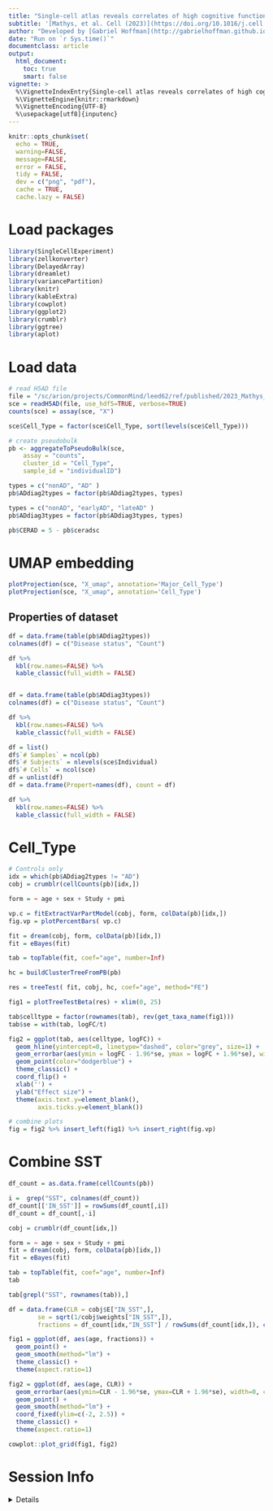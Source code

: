 ```yaml
---
title: "Single-cell atlas reveals correlates of high cognitive function, dementia, and resilience to Alzheimer's disease pathology"
subtitle: '[Mathys, et al. Cell (2023)](https://doi.org/10.1016/j.cell.2023.08.039)'
author: "Developed by [Gabriel Hoffman](http://gabrielhoffman.github.io/)"
date: "Run on `r Sys.time()`"
documentclass: article
output: 
  html_document:
    toc: true
    smart: false
vignette: >
  %\VignetteIndexEntry{Single-cell atlas reveals correlates of high cognitive function, dementia, and resilience to Alzheimers disease pathology}
  %\VignetteEngine{knitr::rmarkdown}
  %\VignetteEncoding{UTF-8}
  %\usepackage[utf8]{inputenc}
---
```






<!--- 

cd /sc/arion/projects/CommonMind/hoffman/crumblr_analysis/Mathys_2023
R

system("git pull"); rmarkdown::render("Mathys_2023.Rmd");


# https://hoffmg01.u.hpc.mssm.edu/crumblr_analysis/Mathys_2023/Mathys_2023.html


--->



```r
knitr::opts_chunk$set(
  echo = TRUE,
  warning=FALSE,
  message=FALSE,
  error = FALSE,
  tidy = FALSE,
  dev = c("png", "pdf"),
  cache = TRUE,
  cache.lazy = FALSE)
```

# Load packages
```r
library(SingleCellExperiment)
library(zellkonverter)
library(DelayedArray)
library(dreamlet)
library(variancePartition)
library(knitr)
library(kableExtra)
library(cowplot)
library(ggplot2)
library(crumblr)
library(ggtree)
library(aplot)
```

# Load data
```r
# read H5AD file
file = "/sc/arion/projects/CommonMind/leed62/ref/published/2023_Mathys_Cell_snRNA/cell_browser/ad-aging-brain/240321_2023_Mathys_Cell_snRNA_cb_final_only_counts.h5ad"
sce = readH5AD(file, use_hdf5=TRUE, verbose=TRUE)
counts(sce) = assay(sce, "X")

sce$Cell_Type = factor(sce$Cell_Type, sort(levels(sce$Cell_Type)))

# create pseudobulk 
pb <- aggregateToPseudoBulk(sce,
    assay = "counts",     
    cluster_id = "Cell_Type",  
    sample_id = "individualID")

types = c("nonAD", "AD" )
pb$ADdiag2types = factor(pb$ADdiag2types, types)

types = c("nonAD", "earlyAD", "lateAD" )
pb$ADdiag3types = factor(pb$ADdiag3types, types)

pb$CERAD = 5 - pb$ceradsc
```

# UMAP embedding
```r
plotProjection(sce, "X_umap", annotation='Major_Cell_Type') 
plotProjection(sce, "X_umap", annotation='Cell_Type')  
```



## Properties of dataset
```r
df = data.frame(table(pb$ADdiag2types))
colnames(df) = c("Disease status", "Count")

df %>%
  kbl(row.names=FALSE) %>% 
  kable_classic(full_width = FALSE) 


df = data.frame(table(pb$ADdiag3types))
colnames(df) = c("Disease status", "Count")

df %>%
  kbl(row.names=FALSE) %>% 
  kable_classic(full_width = FALSE) 

df = list()
df$`# Samples` = ncol(pb)
df$`# Subjects` = nlevels(sce$Individual)
df$`# Cells` = ncol(sce)
df = unlist(df)
df = data.frame(Propert=names(df), count = df)

df %>%  
  kbl(row.names=FALSE) %>% 
  kable_classic(full_width = FALSE) 
```

# Cell_Type
```r
# Controls only
idx = which(pb$ADdiag2types != "AD")
cobj = crumblr(cellCounts(pb)[idx,])

form = ~ age + sex + Study + pmi 

vp.c = fitExtractVarPartModel(cobj, form, colData(pb)[idx,])
fig.vp = plotPercentBars( vp.c) 

fit = dream(cobj, form, colData(pb)[idx,])
fit = eBayes(fit)

tab = topTable(fit, coef="age", number=Inf)

hc = buildClusterTreeFromPB(pb)

res = treeTest( fit, cobj, hc, coef="age", method="FE")

fig1 = plotTreeTestBeta(res) + xlim(0, 25)

tab$celltype = factor(rownames(tab), rev(get_taxa_name(fig1)))
tab$se = with(tab, logFC/t)

fig2 = ggplot(tab, aes(celltype, logFC)) + 
  geom_hline(yintercept=0, linetype="dashed", color="grey", size=1) +
  geom_errorbar(aes(ymin = logFC - 1.96*se, ymax = logFC + 1.96*se), width=0) +
  geom_point(color="dodgerblue") +
  theme_classic() +
  coord_flip() +
  xlab('') + 
  ylab("Effect size") +
  theme(axis.text.y=element_blank(),
        axis.ticks.y=element_blank())

# combine plots
fig = fig2 %>% insert_left(fig1) %>% insert_right(fig.vp)
```

# Combine SST
```r
df_count = as.data.frame(cellCounts(pb))

i =  grep("SST", colnames(df_count))
df_count[['IN_SST']] = rowSums(df_count[,i])
df_count = df_count[,-i]

cobj = crumblr(df_count[idx,])

form = ~ age + sex + Study + pmi 
fit = dream(cobj, form, colData(pb)[idx,])
fit = eBayes(fit)

tab = topTable(fit, coef="age", number=Inf)
tab

tab[grepl("SST", rownames(tab)),]

df = data.frame(CLR = cobj$E["IN_SST",], 
        se = sqrt(1/cobj$weights["IN_SST",]), 
        fractions = df_count[idx,"IN_SST"] / rowSums(df_count[idx,]), colData(pb)[idx,])

fig1 = ggplot(df, aes(age, fractions)) +
  geom_point() +
  geom_smooth(method="lm") +
  theme_classic() +
  theme(aspect.ratio=1)

fig2 = ggplot(df, aes(age, CLR)) +
  geom_errorbar(aes(ymin=CLR - 1.96*se, ymax=CLR + 1.96*se), width=0, color="grey80") +
  geom_point() +
  geom_smooth(method="lm") +
  coord_fixed(ylim=c(-2, 2.5)) +
  theme_classic() +
  theme(aspect.ratio=1)

cowplot::plot_grid(fig1, fig2)
```











# Session Info
<details>
```r
sessionInfo()
```
</details>

